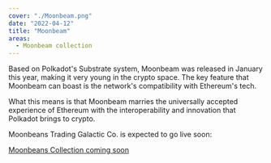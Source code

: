```yaml
---
cover: "./Moonbeam.png"
date: "2022-04-12"
title: "Moonbeam"
areas:
  - Moonbeam collection
---
```


Based on Polkadot's Substrate system, Moonbeam was released in January this year, making it very young in the crypto space. The key feature that Moonbeam can boast is the network's compatibility with Ethereum's tech. 

What this means is that Moonbeam marries the universally accepted experience of Ethereum with the interoperability and innovation that Polkadot brings to crypto.


Moonbeans Trading Galactic Co. is expected to go live soon:

<a href="#"><btn>Moonbeans Collection coming soon</btn></a>
